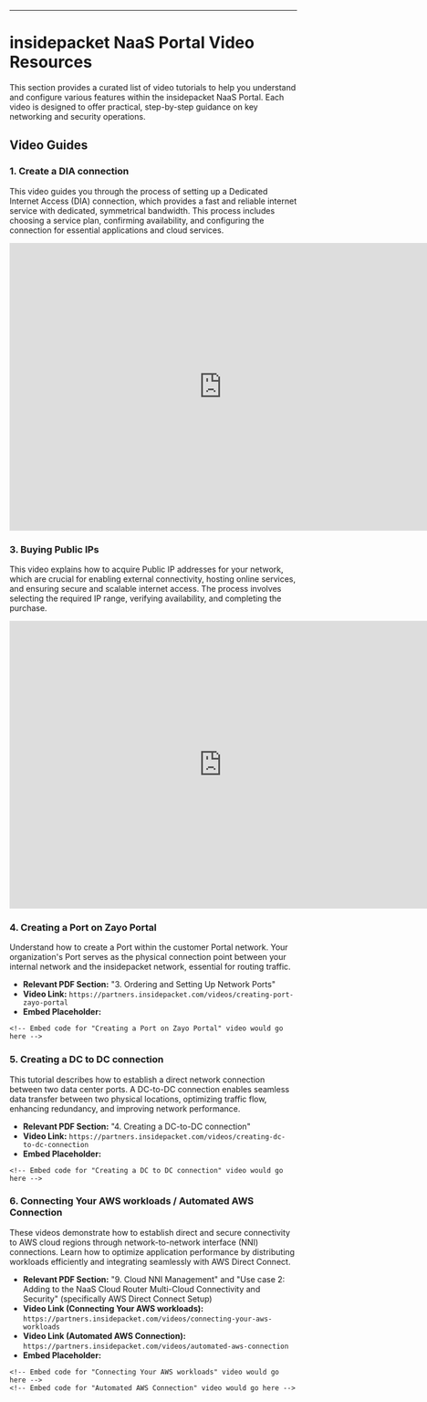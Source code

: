 ---

# insidepacket NaaS Portal Video Resources

This section provides a curated list of video tutorials to help you understand and configure various features within the insidepacket NaaS Portal. Each video is designed to offer practical, step-by-step guidance on key networking and security operations.

## Video Guides

### 1. Create a DIA connection

This video guides you through the process of setting up a Dedicated Internet Access (DIA) connection, which provides a fast and reliable internet service with dedicated, symmetrical bandwidth. This process includes choosing a service plan, confirming availability, and configuring the connection for essential applications and cloud services.

<iframe src="https://veed.io/embed/f47a81b2-ced9-4e14-9d99-98477df08278?watermark=0&color=default&sharing=1&title=1" width="744" height="504" frameborder="0" title="Zayo NaaS Portal - DIA connection" webkitallowfullscreen mozallowfullscreen allowfullscreen />

### 2. Changing a DIA speed

Learn how to adjust the speed of your Dedicated Internet Access (DIA) connection to match your organization's evolving bandwidth requirements. This tutorial covers assessing current usage, selecting a new speed tier, and coordinating the implementation of the change.

<iframe src="https://veed.io/embed/6432467e-5213-4cb2-b146-7d3ab1b29d44?watermark=0&color=default&sharing=1&title=1" width="744" height="504" frameborder="0" title="Zayo NaaS- Changing DIA speed" webkitallowfullscreen mozallowfullscreen allowfullscreen></iframe>

### 3. Buying Public IPs

This video explains how to acquire Public IP addresses for your network, which are crucial for enabling external connectivity, hosting online services, and ensuring secure and scalable internet access. The process involves selecting the required IP range, verifying availability, and completing the purchase.

<iframe src="https://veed.io/embed/ea93f82e-2f70-47ca-9db2-94835383849a?watermark=0&color=default&sharing=1&title=1" width="744" height="504" frameborder="0" title="Public IP" webkitallowfullscreen mozallowfullscreen allowfullscreen></iframe>

### 4. Creating a Port on Zayo Portal

Understand how to create a Port within the customer Portal network. Your organization's Port serves as the physical connection point between your internal network and the insidepacket network, essential for routing traffic.

- **Relevant PDF Section:** "3. Ordering and Setting Up Network Ports"
- **Video Link:** `https://partners.insidepacket.com/videos/creating-port-zayo-portal`
- **Embed Placeholder:**

```
<!-- Embed code for "Creating a Port on Zayo Portal" video would go here -->

```

### 5. Creating a DC to DC connection

This tutorial describes how to establish a direct network connection between two data center ports. A DC-to-DC connection enables seamless data transfer between two physical locations, optimizing traffic flow, enhancing redundancy, and improving network performance.

- **Relevant PDF Section:** "4. Creating a DC-to-DC connection"
- **Video Link:** `https://partners.insidepacket.com/videos/creating-dc-to-dc-connection`
- **Embed Placeholder:**

```
<!-- Embed code for "Creating a DC to DC connection" video would go here -->

```

### 6. Connecting Your AWS workloads / Automated AWS Connection

These videos demonstrate how to establish direct and secure connectivity to AWS cloud regions through network-to-network interface (NNI) connections. Learn how to optimize application performance by distributing workloads efficiently and integrating seamlessly with AWS Direct Connect.

- **Relevant PDF Section:** "9. Cloud NNI Management" and "Use case 2: Adding to the NaaS Cloud Router Multi-Cloud Connectivity and Security" (specifically AWS Direct Connect Setup)
- **Video Link (Connecting Your AWS workloads):** `https://partners.insidepacket.com/videos/connecting-your-aws-workloads`
- **Video Link (Automated AWS Connection):** `https://partners.insidepacket.com/videos/automated-aws-connection`
- **Embed Placeholder:**

```
<!-- Embed code for "Connecting Your AWS workloads" video would go here -->
<!-- Embed code for "Automated AWS Connection" video would go here -->

```

### 